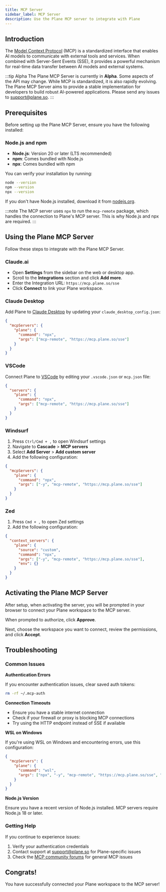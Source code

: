 ```yaml
---
title: MCP Server
sidebar_label: MCP Server
description: Use the Plane MCP server to integrate with Plane
---
```



## Introduction

The [Model Context Protocol](https://modelcontextprotocol.io/overview) (MCP) is a
standardized interface that enables AI models to communicate with external tools and
services. When combined with Server-Sent Events (SSE), it provides a powerful
mechanism for real-time data transfer between AI models and external systems.

:::tip Alpha
The Plane MCP Server is currently in **Alpha**. Some aspects of the API may change.
While MCP is standardized, it is also rapidly evolving. The Plane MCP Server aims to
provide a stable implementation for developers to build robust AI-powered
applications. Please send any issues to support@plane.so.
:::

## Prerequisites

Before setting up the Plane MCP Server, ensure you have the following installed:

### Node.js and npm
- **Node.js**: Version 20 or later (LTS recommended)
- **npm**: Comes bundled with Node.js
- **npx**: Comes bundled with npm

You can verify your installation by running:
```bash
node --version
npm --version
npx --version
```

If you don't have Node.js installed, download it from [nodejs.org](https://nodejs.org/).

:::note
The MCP server uses `npx` to run the `mcp-remote` package, which handles the connection to Plane's MCP server. This is why Node.js and npx are required.
:::

## Using the Plane MCP Server

Follow these steps to integrate with the Plane MCP Server.

### Claude.ai

- Open **Settings** from the sidebar on the web or desktop app.
- Scroll to the **Integrations** section and click **Add more**.
- Enter the Integration URL: `https://mcp.plane.so/sse`
- Click **Connect** to link your Plane workspace.

### Claude Desktop

Add Plane to [Claude Desktop](https://modelcontextprotocol.io/quickstart/user) by
updating your `claude_desktop_config.json`:

```json
{
  "mcpServers": {
    "plane": {
      "command": "npx",
      "args": ["mcp-remote", "https://mcp.plane.so/sse"]
    }
  }
}
```

### VSCode

Connect Plane to [VSCode](https://code.visualstudio.com/docs/copilot/chat/mcp-servers#_add-an-mcp-server)
by editing your `.vscode.json` or `mcp.json` file:

```json
{
  "servers": {
    "plane": {
      "command": "npx",
      "args": ["mcp-remote", "https://mcp.plane.so/sse"]
    }
  }
}
```

### Windsurf

1. Press `Ctrl/Cmd + ,` to open Windsurf settings
2. Navigate to **Cascade** > **MCP servers**
3. Select **Add Server** > **Add custom server**
4. Add the following configuration:

```json
{
  "mcpServers": {
    "plane": {
      "command": "npx",
      "args": ["-y", "mcp-remote", "https://mcp.plane.so/sse"]
    }
  }
}
```

### Zed

1. Press `Cmd + ,` to open Zed settings
2. Add the following configuration:

```json
{
  "context_servers": {
    "plane": {
      "source": "custom",
      "command": "npx",
      "args": ["-y", "mcp-remote", "https://mcp.plane.so/sse"],
      "env": {}
    }
  }
}
```

## Activating the Plane MCP Server

After setup, when activating the server, you will be prompted in your browser to
connect your Plane workspace to the MCP server.

When prompted to authorize, click **Approve**.

Next, choose the workspace you want to connect, review the permissions, and click
**Accept**.

## Troubleshooting

### Common Issues

**Authentication Errors**

If you encounter authentication issues, clear saved auth tokens:

```bash
rm -rf ~/.mcp-auth
```

**Connection Timeouts**

- Ensure you have a stable internet connection
- Check if your firewall or proxy is blocking MCP connections
- Try using the HTTP endpoint instead of SSE if available

**WSL on Windows**

If you're using WSL on Windows and encountering errors, use this configuration:

```json
{
  "mcpServers": {
    "plane": {
      "command": "wsl",
      "args": ["npx", "-y", "mcp-remote", "https://mcp.plane.so/sse", "--transport sse-only"]
    }
  }
}
```

**Node.js Version**

Ensure you have a recent version of Node.js installed. MCP servers require Node.js 18 or later.

### Getting Help

If you continue to experience issues:

1. Verify your authentication credentials
2. Contact support at support@plane.so for Plane-specific issues
3. Check the [MCP community forums](https://modelcontextprotocol.io) for general MCP issues

## Congrats!

You have successfully connected your Plane workspace to the MCP server!
